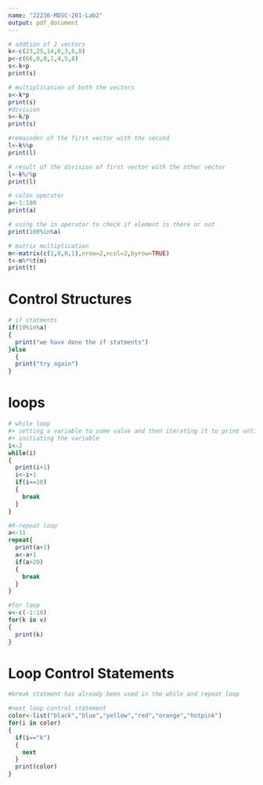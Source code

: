 ---
name: "22236-MDSC-201-Lab2"
output: pdf_document
---

```{r}

# addtion of 2 vectors
k<-c(23,25,14,0,3,6,8)
p<-c(66,0,0,1,4,5,8)
s<-k+p
print(s)

```

```{r}
# multiplication of both the vectors
s<-k*p
print(s)
#division
s<-k/p
print(s)
```

```{r}
#remainder of the first vector with the second
l<-k%%p
print(l)
```

```{r}
# result of the division of first vector with the other vector
l<-k%/%p
print(l)
```

```{r}
# colon operator
a<-1:100
print(a)
```

```{r}
# using the in operator to check if element is there or not
print(100%in%a)
```

```{r}
# matrix multiplication
m<-matrix(c(1,0,0,1),nrow=2,ncol=2,byrow=TRUE)
t<-m%*%t(m)
print(t)
```

# Control Structures

```{r}
# if statments
if(10%in%a)
{
  print("we have done the if statments")
}else
  {
  print("try again")
}
```

# loops

```{r}
# while loop
#+ setting a variable to some value and then iterating it to print until a desired value
#+ initiating the variable
i<-2
while(i)
{
  print(i+1)
  i<-i+1
  if(i==10)
  {
    break
  }
}
```

```{r}
#R-repeat loop
a<-11
repeat{
  print(a+1)
  a<-a+1
  if(a>20)
  {
    break
  }
}
```

```{r}
#for loop
v<-c(-1:10)
for(k in v)
{
  print(k)
}
```

# Loop Control Statements

```{r}
#break statment has already been used in the while and repeat loop
```

```{r}
#next loop control statement
color<-list("black","blue","yellow","red","orange","hotpink")
for(i in color)
{
  if(i=="k")
  {
    next
  }
  print(color)
}
```
